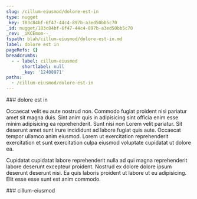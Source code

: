 ```yaml
---
slug: /cillum-eiusmod/dolore-est-in
type: nugget
_key: 183c84bf-6f47-44c4-897b-a3ed50bb5c70
_id: nugget/183c84bf-6f47-44c4-897b-a3ed50bb5c70
_rev: _iKCEmom--_
fspath: blah/cillum-eiusmod/dolore-est-in.md
label: dolore est in
pageRefs: {}
breadcrumbs:
  - - label: cillum-eiusmod
      shortlabel: null
      _key: '12408971'
paths:
  - /cillum-eiusmod/dolore-est-in
---
```


<NuggetArea>
<Nugget slug="/cillum-eiusmod/dolore-est-in" type="nugget" _key="183c84bf-6f47-44c4-897b-a3ed50bb5c70" _id="nugget/183c84bf-6f47-44c4-897b-a3ed50bb5c70" _rev="_iKCEmom--_" fspath="blah/cillum-eiusmod/dolore-est-in.md" label="dolore est in" paths="/cillum-eiusmod/dolore-est-in">
<NuggetBody>
### dolore est in

Occaecat velit eu aute nostrud non. Commodo fugiat proident nisi pariatur amet sit magna duis. Sint anim quis in adipisicing sint officia enim esse minim adipisicing ea reprehenderit. Sunt nisi non Lorem velit pariatur. Sit deserunt amet sunt irure incididunt ad labore fugiat quis aute. Occaecat tempor ullamco anim eiusmod. Lorem ut exercitation reprehenderit exercitation et sunt exercitation culpa eiusmod voluptate cupidatat ut dolore ea.

Cupidatat cupidatat labore reprehenderit nulla ad qui magna reprehenderit labore deserunt excepteur proident. Nostrud ex dolore dolore ipsum deserunt deserunt nisi. Ea quis laboris proident ut labore ut eu adipisicing. Elit esse esse sunt est anim commodo.

</NuggetBody>
<Breadcrumbs>
<Crumbs>
<Crumb _key="12408971" label="cillum-eiusmod" />
</Crumbs>
</Breadcrumbs>
</Nugget>

<NuggetsInbound>
</NuggetsInbound>
<NuggetsOutbound>
</NuggetsOutbound>
</NuggetArea>
<PassagesInbound>
<Passage direction="inbound" type="passage" _key="12408971" _id="passage/12408971" _rev="_iKCEmku---" label="cillum-eiusmod" passage="cillum-eiusmod" fspath="blah/cillum-eiusmod" paths="/cillum-eiusmod" slug="/cillum-eiusmod">
<NuggetBody>
### cillum-eiusmod

</NuggetBody>
</Passage>

</PassagesInbound>
<PassagesOutbound>
</PassagesOutbound>